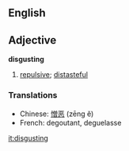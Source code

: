 ==English==

==Adjective==
'''disgusting'''
#[[repulsive]]; [[distasteful]]

===Translations===
*Chinese: [[憎恶]] (zēng ĕ)
*French: degoutant, deguelasse

[[it:disgusting]]